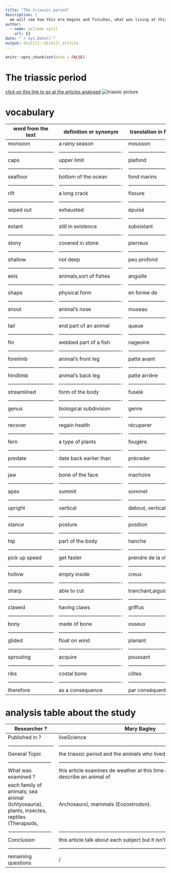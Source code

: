 ```yaml
---
title: "The triassic period"
description: |
  we will see how this era begins and finishes, what was living at this time in the ocean and on the ground. 
author:
  - name: willems cyril
    url: {}
date: "`r Sys.Date()`"
output: distill::distill_article
---
```


```r
knitr::opts_chunk$set(echo = FALSE)
```

# The triassic period #

[click on this link to go at the articles analysed](https://www.livescience.com/43295-triassic-period.html)
![triassic picture](images/triassic picture.jpg)


# vocabulary #

word from the text         |       definition or synonym         |        translation in french   |
---------------------------|-------------------------------------|--------------------------------|
monsoon                    |          a rainy season             | mousson                        |
---------------------------|-------------------------------------|--------------------------------|
caps                       |          upper limit                | plafond                        |
---------------------------|-------------------------------------|--------------------------------|
seafloor                   |          bottom of the ocean        | fond marins                     |
---------------------------|-------------------------------------|--------------------------------|
rift                       |          a long crack               | fissure                        |
---------------------------|-------------------------------------|--------------------------------|
wiped out                  |          exhausted                  | épuisé                         |
---------------------------|-------------------------------------|--------------------------------|
extant                     |          still in existence         | subsistant                     |
---------------------------|-------------------------------------|--------------------------------|
stony                      |          covered in stone           | pierreux                       |
---------------------------|-------------------------------------|--------------------------------|
shallow                    |          not deep                   | peu profond                    |
---------------------------|-------------------------------------|--------------------------------|
eels                       |          animals,sort of fishes     | anguille                       |
---------------------------|-------------------------------------|--------------------------------|
shape                      |          physical form              | en forme de                    |
---------------------------|-------------------------------------|--------------------------------|
snout                      |          animal's nose              | museau                         |
---------------------------|-------------------------------------|--------------------------------|
tail                       |          end part of an animal      | queue                          |
---------------------------|-------------------------------------|--------------------------------|
fin                        |          webbed part of a fish      | nageoire                       |
---------------------------|-------------------------------------|--------------------------------|
forelimb                   |          animal's front leg         | patte avant                    |
---------------------------|-------------------------------------|--------------------------------|
hindlimb                   |          animal's back leg          | patte arrière                  |
---------------------------|-------------------------------------|--------------------------------|
streamlined                |          form of the body           | fuselé                         |
---------------------------|-------------------------------------|--------------------------------|
genus                      |          biological subdivision     | genre                          |
---------------------------|-------------------------------------|--------------------------------|
recover                    |          regain health              |récuperer                       |
---------------------------|-------------------------------------|--------------------------------|
fern                       |          a type of plants           | fougère                        |
---------------------------|-------------------------------------|--------------------------------|
predate                    |          date back earlier than     | préceder                       |
---------------------------|-------------------------------------|--------------------------------|
jaw                        |          bone of the face           | machoire                       |
---------------------------|-------------------------------------|--------------------------------|
apex                       |          summit                     | sommet                         |
---------------------------|-------------------------------------|--------------------------------|
upright                    |          vertical                   | debout, vertical               |
---------------------------|-------------------------------------|--------------------------------|
stance                     |          posture                    | position                       |
---------------------------|-------------------------------------|--------------------------------|
hip                        |          part of the body           | hanche                         |
---------------------------|-------------------------------------|--------------------------------|
pick up speed              |          get faster                 | prendre de la vitesse          |
---------------------------|-------------------------------------|--------------------------------|
hollow                     |          empty inside               | creux                          |
---------------------------|-------------------------------------|--------------------------------|
sharp                      |          able to cut                | tranchant,aiguiser             |
---------------------------|-------------------------------------|--------------------------------|
clawed                     |          having claws               | griffus                        |
---------------------------|-------------------------------------|--------------------------------|
bony                       |          made of bone               | osseux                         |
---------------------------|-------------------------------------|--------------------------------|
glided                     |          float on wind              | planant                        |
---------------------------|-------------------------------------|--------------------------------|
sprouting                  |          acquire                    | poussant                       |
---------------------------|-------------------------------------|--------------------------------|
ribs                       |          costal bone                | côtes                          |
---------------------------|-------------------------------------|--------------------------------|
therefore                  |          as a consequence           | par conséquent                 |

# analysis table about the study #


 Researcher ?              |     Mary Bagley
 --------------------------|------------------------------------------------------------------------------------------------
 Published in ?            |     liveScience 
---------------------------|------------------------------------------------------------------------------------------------
 General Topic             | the triassic period and the animals who lived in this time
 --------------------------|------------------------------------------------------------------------------------------------
 What was examined ?       | this article examines de weather at this time and the geology. It also describe an animal of 
                           | each family of animals; sea animal (Ichtyosauria), plants, insectes, reptiles (Therapsids,                                | Archosaurs), mammals (Eozostrodon).
 --------------------------|------------------------------------------------------------------------------------------------
 Conclusion                | this article talk about each subject but it isn't accurate.
 --------------------------|------------------------------------------------------------------------------------------------
 remaining questions       | /
